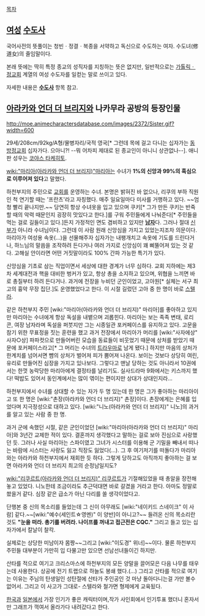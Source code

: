 [[목차]]
== [[여성]] [[수도사]] ==
국어사전의 뜻풀이는 청빈ㆍ정결ㆍ복종을 서약하고 독신으로 수도하는 여자. 수도녀(修道女)의 줄임말이다.

본래 뜻에는 딱히 특정 종교의 성직자를 지칭하는 뜻은 없지만, 일반적으로는 [[가톨릭]]ㆍ[[정교회]] 계열의 여성 수도자를 일컫는 말로 쓰이고 있다.

자세한 내용은 '''[[수도사]]''' 항목 참고.

== [[아라카와 언더 더 브리지]]와 나카무라 공방의 등장인물 ==
http://moe.animecharactersdatabase.com/images/2372/Sister.gif?width=600

29세/208cm/92kg/A형/물병자리/국적 영국[* 그런데 목에 걸고 다니는 십자가는 [[동방정교회]] 십자가다. 으아니?! --뭐 어차피 제대로 된 종교인이 아니니 상관없나--]. 애니판 성우는 [[코야스 타케히토]].

[[wiki:"마리아(아라카와 언더 더 브리지)"마리아]]는 수녀가 '''1%의 신앙과 99%의 흑심으로 이루어져 있다'''고 말했다.

하천부지의 주민으로 [[교회]]를 운영하는 수녀. 본명은 밝혀진 바 없으나, 리쿠의 부하 직원인 척 연기할 때는 '프란츠'라고 자칭했다. 매주 일요일마다 미사를 거행하고 있다. ~~엄청 빨리 끝나지만.~~ 당연히 항상 수녀옷을 입고 있으며 쿠키[* 그가 만든 쿠키는 반죽할 때의 악력 때문인지 굉장히 맛있다고 한다.]를 구워 주민들에게 나눠준다[* 주민들을 먹는 걸로 길들이고 있다.]든지 가정적인 면도 겸비하고 있지만  '''[[남자]]'''다. 그러나 절대 [[신부]]가 아니라 수녀님이다. 그런데 이 사람  원래 신앙심을 가지고 있었는지조차 의문이다. 마리아가 여성용 속옷(…)을 선물해주자 십자가는 내팽개치고 속옷에 기도를 드린다거나, 하느님의 말씀을 조작하려 든다거나 여러 가지로 신앙심이 꽤 삐뚤어져 있는 것 같다. 고해실 안이라면 어떤 거짓말이라도 100% 간파 가능한 특기가 있다.

신앙심을 기초로 삼는 직업이면서 세상에 대한 경계가 너무 심하다. 교회 지하에는 제3차 세계대전과 핵을 대비한 벙커가 있고, 항상 총을 소지하고 있으며, 위협을 느끼면 바로 총질부터 하려 든다거나. 과거에 전장을 누비던 군인이었고, 고아원[* 실체는 서구 최고의 흉악 무장 집단.]도 운영했었다고 한다. 이 시절 길렀던 고아 중 한 명이 바로 [[스텔라]].

같은 하천부지 주민 [wiki:"마리아(아라카와 언더 더 브리지)" 마리아]를 좋아하고 있지만 마리아는 수녀에게 항상 독설을 내뱉으며 괴롭힌다. 마리아는 보는 족족 변태, 로리콘, 여장 남자라며 독설을 퍼붓지만 그는 시종일관 포커페이스를 유지하고 있다. 고문을 참기 위한 무표정을 짓는 훈련을 했고 과거 전장에서 마리아가 머리를 [wiki:"사자에상" 사자○상] 파파컷으로 만들어버린 모습을 동료들이 비웃었기 때문에 상처를 받았기 때문에 포커페이스라고[* 그 머리는 수녀의 [[트라우마]]로 남게 됐다.] 하지만 마음의 상처가 한계치를 넘어서면 뺨의 상처가 벌어져 피가 뿜어져 나온다. 보이는 것보다 상당히 여린, 유리로 만들어진 심장을 가지고 있나보다. 그렇다고 맨날 당하는 것도 아니라서 10권에서는 한껏 농락당한 마리아에게 결정타를 날리기도. 실사드라마 9화에서는 키스까지 했다! 떡밥도 있어서 동인계에서는 많이 엮이는 편이지만 상대가 상대인지라...

하천부지에서 수녀를 상대할 수 있는 자가 두 명 있는데 한 명은 그가 좋아하는 마리아이고 또 한 명은 [wiki:"촌장(아라카와 언더 더 브리지)" 촌장]이다. 촌장에게는 은혜를 입었다며 지극정성으로 대하고 있다. [wiki:"니노(아라카와 언더 더 브리지)" 니노]의 과거를 알고 있는 사람 중 한 명.

과거 군에 속했던 시절, 같은 군인이었던 [wiki:"마리아(아라카와 언더 더 브리지)" 마리아]와 3년간 교제한 적이 있다. 결혼까지 생각했다고 말하는 걸로 보아 진심으로 사랑했던 듯. 그러나 사실 마리아는 스파이였고 그녀가 시스터를 이용해 군 기밀을 빼내서 떠나는 바람에 시스터는 사랑도 잃고 직장도 잃었다(…). 그 후 여기저기를 떠돌다가 마리아와는 아라카와 하천부지에서 재회한 듯 하다. 그렇게 당하고도 아직까지 좋아하는 걸 보면 아라카와 언더 더 브리지 최고의 순정남일지도?

[[wiki:"리쿠르트(아라카와 언더 더 브리지)" 리쿠르트]]가 기절해있었을 때 총알을 장전해놓고 있었다. 니노한테 조금이라도 추근덕대면 바로 갈겼을 거라고 한다. 아마도 정말로 쐈을거 같다. 심장 같은 급소가 아닌 다리를 쏠 생각이었다고.

단행본 중 신의 목소리를 들었는데 그 신이 아무래도 [wiki:"네이키드 스네이크" 이 사람] 같다.~~[wiki:"예수(세인트☆영멘)" 이 양반]이 아니고?~~ 들려온 신의 목소리란 것도 '''"눈을 떠라. 총기를 버려라. 나이프를 꺼내고 접근전은 CQC."''' 그리고 들고 있는 십자가에서 칼날이 찰칵.

실제로는 상당한 미남이자 몸짱~~그리고 [wiki:"이도경" 위너]~~이다. 물론 하천부지 주민들 대부분이 가만히 입 다물고만 있으면 선남선녀들이긴 하지만.

산타를 적으로 여기고 크리스마스에 하천부지의 모든 양말을 끌어모은 다음 나무를 태우는데 사용한다. 상공에 전기 트랩으로 하늘도 봉쇄 했다.(...) 그리고 산타를 적으로 여기는 이유는 주님의 탄생일인 성탄절에 산타가 주인공인 것 마냥 돌아다니는걸 가만 볼수 없어서. 그리고 이 사고가 그대로- 스텔라와 철가면 형제에게 교육됬다.


[[한국]]과 [[일본]]에서 가장 인기가 좋은 캐릭터이며,작가 사인회에서 인기투표 했더니 혼자서만 그래프가 꺽여서 올라가다 내려갔다고 한다.
